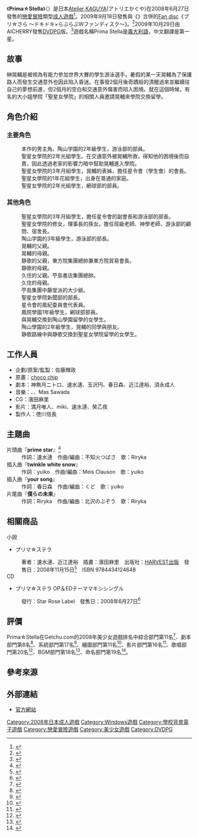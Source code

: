 {{Infobox animanga/Headerofja
|title= Prima☆Stella
|image= Prima☆Stella.jpg
|size= 266px
|caption= 
|japanese= プリマ☆ステラ
|english= Prima Stella
|kana= ぷりま☆すてら
|romaji= purima☆sutera
|genre= [[戀愛喜劇|戀愛喜劇]]、校園
}}
{{Infobox animanga/Game
|標題=
|類型=[[戀愛冒險|戀愛冒險]]
|使用平台=Windows 2000/XP/Vista<br/>[[DVD播放器|DVD播放器]]
|遊戲引擎=
|開發團隊=Atelier KAGUYA Berkshire Yorkshire
|代理商=[[Atelier_KAGUYA|Atelier KAGUYA]] (PC)<br/>AICHERRY ([[DVDPG|DVDPG]])
|製作人=徳川信長
|監製=佐藤輝政
|腳本=神無月ニトロ、近江達裕、速水漣<br/>玉沢円、須永成人、春日森
|人物設定=[[choco_chip|choco chip]]
|音樂=おうじ、ハーモンド、Mas Sawada
|遊戲人數=1
|發售日=2008年6月27日 (PC)<br/>2009年10月29日 (DVDPG)<br/>2012年6月29日(PC廉價版)<br/>2014年8月7日 (DVDPG廉價版)
|對象年齡=18禁
|結局數=4
}}
{{Infobox animanga/Game
|標題=プリ☆さら
|類型=[[戀愛冒險|戀愛冒險]]
|使用平台=Windows2000/XP/Vista
|遊戲引擎=
|開發團隊=Atelier KAGUYA Berkshire Yorksire
|代理商=Atelier KAGUYA
|製作人=
|監製=
|腳本=尾之上咲太、玉沢円、春日森<br/>速水漣、近江達裕
|人物設定=choco chip
|音樂=
|遊戲人數=1
|發售日=2009年9月18日
|對象年齡=18禁
|結局數=7
}}
{{Infobox animanga/Novel
|輕小說= 
|標題= 
|原作= Atelier KAGUYA Berkshire Yorkshire
|作者= 速水漣、近江達裕
|插圖= 濱田麻里
|出版社= [[HARVEST出版|HARVEST出版]]
|其他出版社= 
|連載雜誌= 
|label= HARVEST NOVELS
|網路= 
|發售日= 2008年11月15日
|開始= 
|結束= 
|冊數= 1
|話數= 
|其他= 
}}
{{Infobox animanga/Footerofja}}
《'''Prima☆Stella'''》（{{lang-ja|プリマ☆ステラ}}）是日本[[Atelier_KAGUYA|Atelier KAGUYA]](アトリエかぐや)在2008年6月27日發售的[[戀愛冒險|戀愛冒險]]類型[[日本成人遊戲|成人遊戲]]<ref name="Getchu">{{cite web|url=http://www.getchu.com/soft.phtml?id=533245|script-title=ja:プリマ☆ステラ 初回限定生産版|publisher=Getchu.com|accessdate=2020-10-16|language=ja|archive-date=2015-01-03|archive-url=https://web.archive.org/web/20150103051038/http://www.getchu.com/soft.phtml?id=533245|dead-url=no}}</ref>。2009年9月18日發售與《{{lang|ja|さらさらささら}}》合併的[[Fan_disc|Fan disc]]《プリ☆さら 〜ドキドキ×らぶらぶWファンディスク〜》。<ref>{{cite web|url=http://www.getchu.com/soft.phtml?id=653145|script-title=ja:プリ☆さら～ドキドキ×らぶらぶWファンディスク～ 初回限定生産版|publisher=Getchu.com|accessdate=2020-12-11|language=ja|archive-date=2015-05-28|archive-url=https://web.archive.org/web/20150528180201/http://www.getchu.com/soft.phtml?id=653145|dead-url=no}}</ref>2009年10月29日由AICHERRY發售[[互動式電影#DVD遊戲|DVDPG]]版。<ref>{{cite web|archiveurl=https://web.archive.org/web/20151118140317/http://www.aicherry.com/aicherryhp/contents/aicherry/jacket/aicdv0211/aicdv0211.html|archivedate=2015-11-18|url=http://www.aicherry.com/aicherryhp/contents/aicherry/jacket/aicdv0211/aicdv0211.html|script-title=ja:プリマ☆ステラ|publisher=AICHERRY|accessdate=2020-12-11|language=ja|dead-url=no}}</ref>遊戲名稱Prima Stella是[[義大利語|義大利語]]，中文翻譯是第一星。

== 故事 ==
榊晃輔是被視為有能力參加世界大賽的學生游泳選手。暑假的某一天晃輔為了保護路人而發生交通意外也因此陷入昏迷。在事發2個月後奇蹟般的清醒過來並繼續往自己的夢想前進，但2個月的空白和交通意外傷害而陷入困境。就在這個時候，有名的大小姐學院「聖星女學院」的相關人員邀請晃輔來學院交換留學。

== 角色介紹 ==
=== 主要角色 ===
;{{nihongo|榊晃輔|榊 晃輔（さかき こうすけ）}}
:本作的男主角。陶山学園的2年級學生，游泳部的部員。
;{{nihongo|東方院静歌|東方院 静歌（とうほういん しずか）|聲：[[Miru|Miru]]<ref name="Getchu"/>}}
:聖星女學院的2年光組學生。在交通意外被晃輔所救，得知他的困境後而自責，因此透過老家的影響力暗中幫助晃輔進入學院。
;{{nihongo|苧島久住|苧島 久住（おのしま くすみ）|聲：草柳順子<ref name="Getchu"/>}}
:聖星女學院的3年月組學生，晃輔的表姊，擔任星令會（學生會）的會長。
;{{nihongo|日秀巴|日秀 巴（ひびり ともえ）|聲：{{lang|ja|茶谷やすら}}<ref name="Getchu"/>}}
:聖星女學院的1年花組學生，出身在普通的家庭。
;{{nihongo|高鷲雅|高鷲 雅（たかす みやび）|聲：[[牧泉美|牧泉美]]<ref name="Getchu"/>}}
:聖星女學院的2年光組學生，網球部的部員。

=== 其他角色 ===
;{{nihongo|桐島悠|桐島 悠（きりしま ゆう）|聲：[[川島梨乃|川島梨乃]]<ref name="Getchu"/>}}
:聖星女學院的3年月組學生，擔任星令會的副會長和游泳部的部長。
;{{nihongo|小早川美雪|小早川 美雪（こばやかわ みゆき）|聲：[[深井晴花|深井晴花]]<ref name="Getchu"/>}}
:聖星女學院的修女，理事長的孫女。擔任班級老師、神學老師、游泳部的顧問、宿舍長。
;{{nihongo|古畑海|古畑 海（ふるはた かい）|聲：広野大地}}
:陶山学園的3年級學生，游泳部的部長。
;{{nihongo|榊周平|榊 周平（さかき しゅうへい）}}
:晃輔的父親。
;{{nihongo|榊早百合|榊 早百合（さかき さゆり）}}
:晃輔的母親。
;{{nihongo|東方院宗継|東方院 宗継（とうほういん ひろつぐ）}}
:静歌的父親，東方院集團總帥兼東方院貿易會長。
;{{nihongo|東方院梢|東方院 梢（とうほういん こずえ）}}
:静歌的母親。
;{{nihongo|苧島幸造|苧島 幸造（おのしま こうぞう）}}
:久住的父親。苧島書店集團總帥。
;{{nihongo|苧島睦美|苧島 睦美（おのしま むつみ）}}
:久住的母親。
;{{nihongo|藤堂俊司|藤堂 俊司（とうどう しゅんじ）}}
:苧島集團中藤堂派的大少爺。
;{{nihongo|枡古京子|枡古 京子（ますふる きょうこ）}}
:聖星女學院新聞部的部長。
;{{nihongo|北条麗|北条 麗（ほうじょう うるは）}}
:星令會的風紀委員會代表員。
;{{nihongo|皆本颯|皆本 はやて}}
:鳳院學園1年級學生，網球部部員。
;{{nihongo|風祭結命|風祭 結命（かざまつり ゆめ）}}
:與晃輔交換到陶山學園留學的女學生。
;{{nihongo|柏木幾都|柏木 幾都（かしわぎ いくと）}}
:陶山學園的2年級學生，晃輔的同學與朋友。
;{{nihongo|藍澤|藍沢（あいざわ）}}
:静歌路線中與静歌交換到聖星女學院留學的女學生。

== 工作人員 ==
*企劃/原案/監製：佐藤輝政
*原畫：[[choco_chip|choco chip]]
*劇本：神無月ニトロ、速水漣、玉沢円、春日森、近江達裕、須永成人
*音樂：{{lang|ja|おうじ}}、{{lang|ja|ハーモンド}}、Mas Sawada
*CG：濱田麻里
*影片：満月唯人、miki、速水漣、癸乙夜
*製作人：徳川信長

== 主題曲 ==
;片頭曲『'''prime star'''』<ref>{{cite web|url=http://erogetrailers.com/soft/626|script-title=ja:プリマ☆ステラ|publisher=ErogeTrailers|accessdate=2020-12-11|language=ja|archive-date=2015-11-23|archive-url=https://web.archive.org/web/20151123083912/http://erogetrailers.com/soft/626|dead-url=no}}</ref>
:作詞：速水漣　作曲/編曲：不知火つばさ　歌：Riryka
;插入曲『'''twinkle white snow'''』
:作詞：yuiko　作曲/編曲：Meis Clauson　歌：yuiko
;插入曲『'''your song'''』
:作詞：春日森　作曲/編曲：くど　歌：yuiko
;片尾曲『'''僕らの未来'''』
:作詞：Riryka　作曲/編曲：北沢のぶぞう　歌：Riryka

== 相關商品 ==
;小說
*プリマ☆ステラ
:著者：速水漣、近江達裕　插畫：濱田麻里　出版社：[[HARVEST出版|HARVEST出版]]　發售日：2008年11月15日<ref>{{cite web|url=http://www.amazon.co.jp/dp/4434124641/|script-title=ja:プリマ☆ステラ|publisher=[[亚马逊日本|亚马逊日本]]|accessdate=2020-12-11|language=ja}}</ref>　ISBN 9784434124648
;CD
*プリマ☆ステラ OP＆EDテーママキシシングル
:發行：Star Rose Label　發售日：2008年6月27日<ref>{{cite web|url=http://www.getchu.com/soft.phtml?id=544645|script-title=ja:PCゲーム プリマ☆ステラ OP＆EDテーママキシシングル「Prime Star/僕らの未来」／Riryka（Angel Note）|publisher=Getchu.com|accessdate=2020-12-11|language=ja|archive-date=2015-11-21|archive-url=https://web.archive.org/web/20151121195003/http://www.getchu.com/soft.phtml?id=544645|dead-url=no}}</ref>

== 評價 ==
Prima☆Stella在Getchu.com的2008年美少女遊戲排名中綜合部門第11名<ref>{{cite web|url=http://www.getchu.com/pc/2008_g_ranking/ranking_all.html|script-title=ja:2008年美少女ゲームランキング 結果発表－総合部－|publisher=Getchu.com|accessdate=2020-12-11|language=ja|archive-date=2015-09-24|archive-url=https://web.archive.org/web/20150924071013/http://www.getchu.com/pc/2008_g_ranking/ranking_all.html|dead-url=no}}</ref>、劇本部門第8名<ref>{{cite web|url=http://www.getchu.com/pc/2008_g_ranking/ranking_scenario.html|script-title=ja:2008年美少女ゲームランキング 結果発表－シナリオ部門－|publisher=Getchu.com|accessdate=2020-12-11|language=ja|archive-date=2012-08-07|archive-url=https://www.webcitation.org/69kMlUrlD?url=http://www.getchu.com/php/attestation.html?ahttp%3A%2F%2Fwww.getchu.com%2Fpc%2F2008_g_ranking%2Franking_scenario.html|dead-url=no}}</ref>、系統部門第17名<ref>{{cite web|url=http://www.getchu.com/pc/2008_g_ranking/ranking_system.html|script-title=ja:2008年美少女ゲームランキング 結果発表－システム部門－|publisher=Getchu.com|accessdate=2020-12-11|language=ja|archive-date=2012-08-07|archive-url=https://www.webcitation.org/69kMmAfZx?url=http://www.getchu.com/php/attestation.html?ahttp%3A%2F%2Fwww.getchu.com%2Fpc%2F2008_g_ranking%2Franking_system.html|dead-url=no}}</ref>、繪圖部門第11名<ref>{{cite web|url=http://www.getchu.com/pc/2008_g_ranking/ranking_cg.html|script-title=ja:2008年美少女ゲームランキング 結果発表－グラフィック部門－|publisher=Getchu.com|accessdate=2020-12-11|language=ja|archive-date=2017-09-19|archive-url=https://web.archive.org/web/20170919213724/http://www.getchu.com/pc/2008_g_ranking/ranking_cg.html|dead-url=no}}</ref>、影片部門第16名<ref>{{cite web|url=http://www.getchu.com/pc/2008_g_ranking/ranking_move.html|script-title=ja:2008年美少女ゲームランキング 結果発表－ムービー部門－|publisher=Getchu.com|accessdate=2020-12-11|language=ja|archive-date=2012-08-07|archive-url=https://www.webcitation.org/69kMnVtIk?url=http://www.getchu.com/php/attestation.html?ahttp%3A%2F%2Fwww.getchu.com%2Fpc%2F2008_g_ranking%2Franking_move.html|dead-url=no}}</ref>、歌唱部門第20名<ref>{{cite web|url=http://www.getchu.com/pc/2008_g_ranking/ranking_vocal.html|script-title=ja: 2008年美少女ゲームランキング 結果発表－ボーカル部門－|publisher=Getchu.com|accessdate=2020-12-11|language=ja|archive-date=2012-08-07|archive-url=https://www.webcitation.org/69kMoC7tt?url=http://www.getchu.com/php/attestation.html?ahttp%3A%2F%2Fwww.getchu.com%2Fpc%2F2008_g_ranking%2Franking_vocal.html|dead-url=no}}</ref>、BGM部門第18名<ref>{{cite web|url=http://www.getchu.com/pc/2008_g_ranking/ranking_music.html|script-title=ja:2008年美少女ゲームランキング 結果発表－BGM部門－|publisher=Getchu.com|accessdate=2020-12-11|language=ja|archive-date=2012-08-07|archive-url=https://www.webcitation.org/69kMosW7Z?url=http://www.getchu.com/php/attestation.html?ahttp%3A%2F%2Fwww.getchu.com%2Fpc%2F2008_g_ranking%2Franking_music.html|dead-url=no}}</ref>、命名部門第19名<ref>{{cite web|url=http://www.getchu.com/pc/2008_g_ranking/ranking_name.html|script-title=ja:2008年美少女ゲームランキング 結果発表－ネーミング部門－|publisher=Getchu.com|accessdate=2020-12-11|language=ja|archive-date=2021-10-28|archive-url=https://web.archive.org/web/20211028135937/http://www.getchu.com/php/attestation.html?aurl=http%3A%2F%2Fwww.getchu.com%2Fpc%2F2008_g_ranking%2Franking_name.html}}</ref>。

== 參考來源 ==
{{reflist|30em}}

== 外部連結 ==
* [http://www.a-kaguya.com/products_BY/prima/index.html 官方網站] {{Wayback|url=http://www.a-kaguya.com/products_BY/prima/index.html |date=20200218000744 }}{{ja icon}}

{{DEFAULTSORT:Prima☆Stella}}
[[Category:2008年日本成人遊戲|Category:2008年日本成人遊戲]]
[[Category:Windows遊戲|Category:Windows遊戲]]
[[Category:學校背景電子遊戲|Category:學校背景電子遊戲]]
[[Category:戀愛冒險遊戲|Category:戀愛冒險遊戲]]
[[Category:美少女遊戲|Category:美少女遊戲]]
[[Category:DVDPG|Category:DVDPG]]